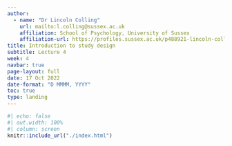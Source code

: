 ```yaml
---
author:
  - name: "Dr Lincoln Colling"
    url: mailto:l.colling@sussex.ac.uk
    affiliation: School of Psychology, University of Sussex
    affiliation-url: https://profiles.sussex.ac.uk/p488921-lincoln-colling
title: Introduction to study design
subtitle: Lecture 4
week: 4
navbar: true
page-layout: full
date: 17 Oct 2022
date-format: "D MMMM, YYYY"
toc: true
type: landing
---
```


```r
#| echo: false
#| out.width: 100%
#| column: screen
knitr::include_url("./index.html")
```
